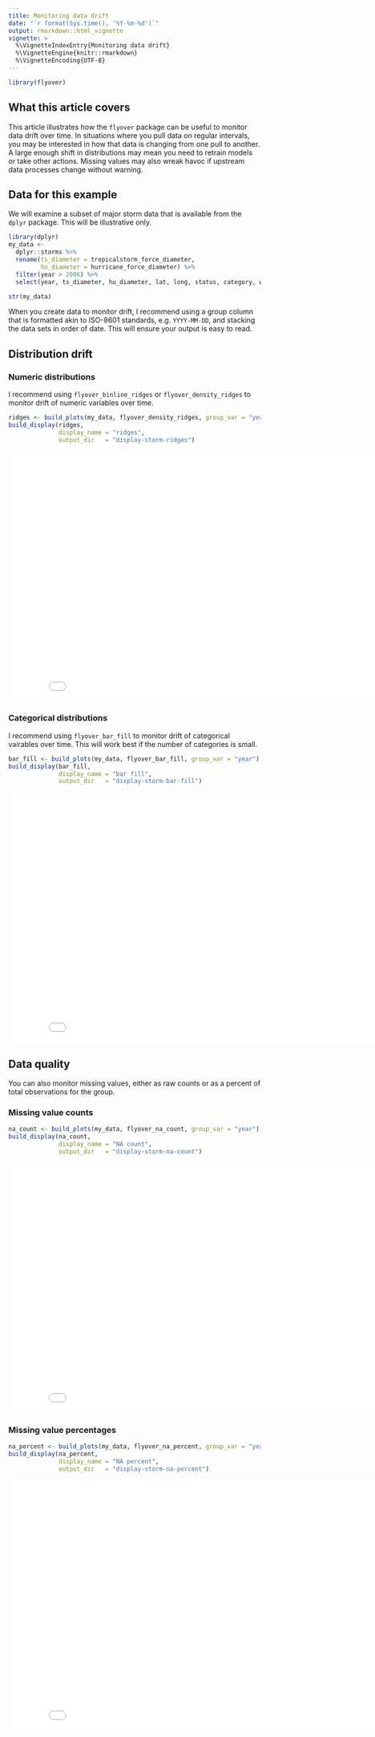```yaml
---
title: Monitoring data drift
date: "`r format(Sys.time(), '%Y-%m-%d')`"
output: rmarkdown::html_vignette
vignette: >
  %\VignetteIndexEntry{Monitoring data drift}
  %\VignetteEngine{knitr::rmarkdown}
  %\VignetteEncoding{UTF-8}
---
```


```r
library(flyover)
```


## What this article covers

This article illustrates how the `flyover` package can be useful to monitor data drift over time.  In situations where you pull data on regular intervals, you may be interested in how that data is changing from one pull to another.  A large enough shift in distributions may mean you need to retrain models or take other actions.  Missing values may also wreak havoc if upstream data processes change without warning.


## Data for this example

We will examine a subset of major storm data that is available from the `dplyr` package.  This will be illustrative only.

```r
library(dplyr)
my_data <-
  dplyr::storms %>%
  rename(ts_diameter = tropicalstorm_force_diameter,
         hu_diameter = hurricane_force_diameter) %>%
  filter(year > 2006) %>%
  select(year, ts_diameter, hu_diameter, lat, long, status, category, wind, pressure)

str(my_data)
```


When you create data to monitor drift, I recommend using a group column that is formatted akin to ISO-8601 standards, e.g. `YYYY-MM-DD`, and stacking the data sets in order of date.  This will ensure your output is easy to read.


## Distribution drift

### Numeric distributions

I recommend using `flyover_binline_ridges` or `flyover_density_ridges` to monitor drift of numeric variables over time.

```r
ridges <- build_plots(my_data, flyover_density_ridges, group_var = "year")
build_display(ridges,
              display_name = "ridges",
              output_dir   = "display-storm-ridges")
```

<iframe src="display-storm-ridges/" height=500 width=850 scrolling="no" frameborder="0" webkitallowfullscreen="true" mozallowfullscreen="true" allowfullscreen="true"></iframe>


### Categorical distributions

I recommend using `flyover_bar_fill` to monitor drift of categorical vairables over time.  This will work best if the number of categories is small.

```r
bar_fill <- build_plots(my_data, flyover_bar_fill, group_var = "year")
build_display(bar_fill,
              display_name = "bar fill",
              output_dir   = "display-storm-bar-fill")
```

<iframe src="display-storm-bar-fill/" height=500 width=850 scrolling="no" frameborder="0" webkitallowfullscreen="true" mozallowfullscreen="true" allowfullscreen="true"></iframe>


## Data quality

You can also monitor missing values, either as raw counts or as a percent of total observations for the group.

### Missing value counts

```r
na_count <- build_plots(my_data, flyover_na_count, group_var = "year")
build_display(na_count,
              display_name = "NA count",
              output_dir   = "display-storm-na-count")
```

<iframe src="display-storm-na-count/" height=500 width=850 scrolling="no" frameborder="0" webkitallowfullscreen="true" mozallowfullscreen="true" allowfullscreen="true"></iframe>


### Missing value percentages

```r
na_percent <- build_plots(my_data, flyover_na_percent, group_var = "year")
build_display(na_percent,
              display_name = "NA percent",
              output_dir   = "display-storm-na-percent")
```

<iframe src="display-storm-na-percent/" height=500 width=850 scrolling="no" frameborder="0" webkitallowfullscreen="true" mozallowfullscreen="true" allowfullscreen="true"></iframe>
